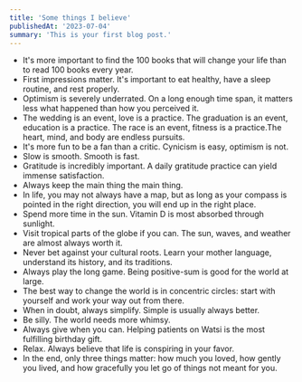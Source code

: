 ```yaml
---
title: 'Some things I believe'
publishedAt: '2023-07-04'
summary: 'This is your first blog post.'
---
```



- It's more important to find the 100 books that will change your life than to read 100 books every year. 
- First impressions matter. It's important to eat healthy, have a sleep routine, and rest properly. 
- Optimism is severely underrated. On a long enough time span, it matters less what happened than how you perceived it. 
- The wedding is an event, love is a practice. The graduation is an event, education is a practice. The race is an event, fitness is a practice.The heart, mind, and body are endless pursuits.
- It's more fun to be a fan than a critic. Cynicism is easy, optimism is not. 
- Slow is smooth. Smooth is fast.
- Gratitude is incredibly important. A daily gratitude practice can yield immense satisfaction. 
- Always keep the main thing the main thing. 
- In life, you may not always have a map, but as long as your compass is pointed in the right direction, you will end up in the right place.
- Spend more time in the sun. Vitamin D is most absorbed through sunlight. 
- Visit tropical parts of the globe if you can. The sun, waves, and weather are almost always worth it.
- Never bet against your cultural roots. Learn your mother language, understand its history, and its traditions.
- Always play the long game. Being positive-sum is good for the world at large. 
- The best way to change the world is in concentric circles: start with yourself and work your way out from there.
- When in doubt, always simplify. Simple is usually always better. 
- Be silly. The world needs more whimsy.
- Always give when you can. Helping patients on Watsi is the most fulfilling birthday gift. 
- Relax. Always believe that life is conspiring in your favor. 
- In the end, only three things matter: how much you loved, how gently you lived, and how gracefully you let go of things not meant for you.